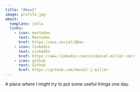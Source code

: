 ```yaml
---
title: "About"
image: profile.jpg
about:
  template: jolla
  links:
    - icon: mastodon
      text: Mastodon
      href: https://aus.social/@Dan
    - icon: linkedin
      text: LinkedIn
      href: https://www.linkedin.com/in/daniel-miller-cbr/
    - icon: github
      text: Github
      href: https://github.com/daniel-j-miller
---
```


A place where I might try to put some useful things one day.
